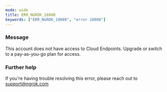 ```yaml
---
mode: wide
title: ERR_NGROK_18008
keywords: ["ERR_NGROK_18008", "error 18008"]
---
```


### Message

This account does not have access to Cloud Endpoints. Upgrade or switch to a pay-as-you-go plan for access.

### Further help

If you're having trouble resolving this error, please reach out to [support@ngrok.com](mailto:support@ngrok.com?subject=Help%20with%20ERR_NGROK_18008)
